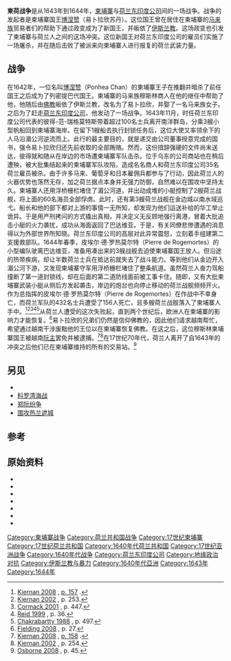 {{Infobox military conflict
|conflict=柬荷战争
|date=1643年-1644年
|place=[[柬埔寨|柬埔寨]]、[[湄公河|湄公河]]
|result=柬埔寨获胜
|combatant1=柬埔寨
|combatant2=[[File:VOC-Amsterdam.svg|14px]][[荷兰东印度公司|荷兰东印度公司]]
|commander1=[[博涅赞|易卜拉欣苏丹]]（博涅赞）
|commander2=[[File:VOC-Amsterdam.svg|14px]]皮埃尔·德·罗热莫尔特{{KIA}}
|strength1=柬埔寨与马来军队
|strength2=432人
|casualties1=1000死
|casualties2=36名雇员和多名商人被残杀，156名士兵死，多艘战舰被柬埔寨人俘获
}}
{{荷兰殖民军事活动}}
'''柬荷战争'''是从1643年到1644年，[[柬埔寨|柬埔寨]]与[[荷兰东印度公司|荷兰东印度公司]]间的一场战争。战争的发起者是柬埔寨国王[[博涅赞|博涅赞]]（易卜拉欣苏丹）。这位国王曾在居住在柬埔寨的[[马来族|马来族]]贸易者们的帮助下通过政变成为了新国王，并皈依了[[伊斯兰教|伊斯兰教]]。这场政变也引发了柬埔寨与荷兰人之间的这场冲突。这位新国王对荷兰东印度公司的雇员们实施了一场屠杀，并在随后击败了被派来向柬埔寨人进行报复的荷兰武装力量。

==战争==
在1642年，一位名叫[[博涅赞|博涅赞]]（Ponhea Chan）的柬埔寨王子在推翻并暗杀了前任国王之后成为了列密提巴代国王。柬埔寨的马来族穆斯林商人在他的继任中帮助了他，他随后由[[佛教|佛教]]皈依了伊斯兰教，改名为了易卜拉欣，并娶了一名马来族女子。之后为了赶走[[荷兰东印度公司|荷兰东印度公司]]，他发动了一场战争。1643年11月，时任荷兰东印度公司代表的彼得-范-瑞格莫特斯带着超过100名士兵离开南洋群岛，分乘3艘小型帆船回到柬埔寨海岸。在留下1艘船去执行封锁任务后，这位大使又率领余下的人马沿湄公河逆流而上。此行的最主要目的，就是递交由公司董事授意完成的国书，强令易卜拉欣归还先前收取的全部贿赂。然而，这份措辞强硬的文件尚未送达，彼得就和随从在岸边的市场遭柬埔寨军队击杀。位于乌东的公司商站也在稍后遭殃，被大批集结起来的柬埔寨军队攻陷，造成名名商人和荷兰东印度公司35名荷兰雇员被杀。由于许多马来、葡萄牙和日本雇佣兵都参与了行动，因此荷兰人的火器优势也荡然无存，加之荷兰据点本身并无强力防御，自然难以在围攻中坚持太久。柬埔寨人还用浮桥栅栏堵住了湄公河道，并出动成堆的小艇控制了2艘荷兰战舰，将上面的60名海员全部俘虏。此时，还有第3艘荷兰战舰在金边城以南水域巡弋。船长和他的部下都对上游的事情一无所知，却发现为他们运送补给的华工举止诡异。于是用严刑拷问的方式撬出真相，并决定义无反顾地强行离港，冒着大批追击小艇的火力袭扰，成功从海面返回了巴达维亚。于是，有关同僚悲惨遭遇的消息得以为外部世界所知晓。荷兰东印度公司的高层对此异常震怒，立刻着手组建第二支援救部队。1644年春季，皮埃尔·德·罗热莫尔特（Pierre de Rogemortes）的小型编队驶离巴达维亚，准备用凑出来的3艘战舰去迫使柬埔寨国王放人。但沿途的热带疾病，却让半数荷兰士兵在抵达前就失去了战斗能力。等到他们从金边开入湄公河下游，又发现柬埔寨守军用浮桥栅栏堵住了整条航道。虽然荷兰人奋力驾船撞断了第一道封锁线，却在后面的第二道防线面前被工事卡住。随即，又有大批柬埔寨武装小艇从侧后方发起袭击，岸边的炮台也向停止移动的荷兰战舰频频开火。作为总指挥的皮埃尔·德·罗热莫尔特（Pierre de Rogemortes）在作战中不幸身亡，而荷兰军队的432名士兵遭受了156人死亡，且多艘荷兰战舰落入了柬埔寨人手中。<ref>[http://books.google.com/books?id=R5p7cRyK748C&pg=PA157&dq=1643+dutch+vietnam&hl=en&sa=X&ei=o_i4Uv6xItLLsQSmsILoDg&ved=0CEIQ6AEwAzgK#v=onepage&q=1643%20dutch%20vietnam&f=false Kiernan 2008] {{Wayback|url=http://books.google.com/books?id=R5p7cRyK748C&pg=PA157&dq=1643+dutch+vietnam&hl=en&sa=X&ei=o_i4Uv6xItLLsQSmsILoDg&ved=0CEIQ6AEwAzgK#v=onepage&q=1643%20dutch%20vietnam&f=false |date=20140708225741 }}, [http://books.google.com/books?id=Bc30ytJmwzMC&pg=PA157#v=onepage&q&f=false p. 157] {{Wayback|url=http://books.google.com/books?id=Bc30ytJmwzMC&pg=PA157#v=onepage&q&f=false |date=20141111205531 }}.</ref><ref>[http://books.google.com/books?id=l8TVTCJSJKcC&pg=PA253&dq=1643+dutch+vietnam&hl=en&sa=X&ei=_PG4UoCxI8jRsATg5oHgBg&ved=0CFAQ6AEwBQ#v=onepage&q=1643%20dutch%20vietnam&f=false Kiernan 2002] {{Wayback|url=http://books.google.com/books?id=l8TVTCJSJKcC&pg=PA253&dq=1643+dutch+vietnam&hl=en&sa=X&ei=_PG4UoCxI8jRsATg5oHgBg&ved=0CFAQ6AEwBQ#v=onepage&q=1643%20dutch%20vietnam&f=false |date=20140709011308 }}, p. 253.</ref><ref>[http://books.google.com/books?id=mINZclfikIsC&pg=PA447&dq=1643+dutch+vietnam&hl=en&sa=X&ei=_PG4UoCxI8jRsATg5oHgBg&ved=0CEQQ6AEwAw Cormack 2001] {{Wayback|url=http://books.google.com/books?id=mINZclfikIsC&pg=PA447&dq=1643+dutch+vietnam&hl=en&sa=X&ei=_PG4UoCxI8jRsATg5oHgBg&ved=0CEQQ6AEwAw |date=20140709014703 }}, p. 447.</ref><ref>[http://books.google.com/books?ei=JPm4Uq3yLcinsQScg4GgCw&id=N3ZuAAAAMAAJ&dq=1643+dutch+vietnam&focus=searchwithinvolume&q=1643+massacred Reid 1999] {{Wayback|url=http://books.google.com/books?ei=JPm4Uq3yLcinsQScg4GgCw&id=N3ZuAAAAMAAJ&dq=1643+dutch+vietnam&focus=searchwithinvolume&q=1643+massacred |date=20140709014825 }}, p. 36.</ref><ref>[http://books.google.com/books?ei=JPm4Uq3yLcinsQScg4GgCw&id=PRxBAAAAMAAJ&dq=1643+dutch+vietnam&focus=searchwithinvolume&q=1643+massacred Chakrabartty 1988] {{Wayback|url=http://books.google.com/books?ei=JPm4Uq3yLcinsQScg4GgCw&id=PRxBAAAAMAAJ&dq=1643+dutch+vietnam&focus=searchwithinvolume&q=1643+massacred |date=20140709012802 }}, p. 497.</ref>从荷兰人遭受的这次失败起，直到两个世纪后，欧洲人在柬埔寨的影响力才能恢复。<ref>[http://books.google.com/books?id=VOtzHnVLZo4C&pg=PA27&dq=1643+dutch+vietnam&hl=en&sa=X&ei=_PG4UoCxI8jRsATg5oHgBg&ved=0CGEQ6AEwCA#v=onepage&q=1643%20dutch%20vietnam&f=false Fielding 2008] {{Wayback|url=http://books.google.com/books?id=VOtzHnVLZo4C&pg=PA27&dq=1643+dutch+vietnam&hl=en&sa=X&ei=_PG4UoCxI8jRsATg5oHgBg&ved=0CGEQ6AEwCA#v=onepage&q=1643%20dutch%20vietnam&f=false |date=20140709004848 }}, p. 27.</ref>易卜拉欣的兄弟们仍然是信仰佛教的，因此他们请求越南帮忙，希望通过越南干涉废黜他的王位以在柬埔寨恢复佛教。在这之后，这位穆斯林柬埔寨国王被越南[[阮主|阮主]]罢免并被逮捕。<ref>[http://books.google.com/books?id=R5p7cRyK748C&pg=PA158#v=onepage&q&f=false Kiernan 2008] {{Wayback|url=http://books.google.com/books?id=R5p7cRyK748C&pg=PA158#v=onepage&q&f=false |date=20190228233011 }}, [http://books.google.com/books?id=Bc30ytJmwzMC&pg=PA158&dq=1667+1,000+cambodian+vietnamese&hl=en&sa=X&ei=o7KHU6CIH5PjsASJ4oKAAw&ved=0CDUQ6AEwAA p. 158] {{Wayback|url=http://books.google.com/books?id=Bc30ytJmwzMC&pg=PA158&dq=1667+1,000+cambodian+vietnamese&hl=en&sa=X&ei=o7KHU6CIH5PjsASJ4oKAAw&ved=0CDUQ6AEwAA |date=20170216021719 }}.</ref><ref>[http://books.google.com/books?id=l8TVTCJSJKcC&pg=PA254#v=onepage&q&f=false Kiernan 2002] {{Wayback|url=http://books.google.com/books?id=l8TVTCJSJKcC&pg=PA254#v=onepage&q&f=false |date=20170216021811 }}, p. 254.</ref>在17世纪70年代，荷兰人离开了自1643年的冲突之后他们已在柬埔寨维持的所有的交易站。<ref>[http://books.google.com/books?id=SRfg1yx_4F0C&pg=PA45&dq=1643+dutch+vietnam&hl=en&sa=X&ei=_PG4UoCxI8jRsATg5oHgBg&ved=0CEoQ6AEwBA#v=onepage&q=1643%20dutch%20vietnam&f=false Osborne 2008] {{Wayback|url=http://books.google.com/books?id=SRfg1yx_4F0C&pg=PA45&dq=1643+dutch+vietnam&hl=en&sa=X&ei=_PG4UoCxI8jRsATg5oHgBg&ved=0CEoQ6AEwBA#v=onepage&q=1643%20dutch%20vietnam&f=false |date=20140709012545 }}, p. 45.</ref>

==另见==
*{{link-en|中荷冲突|Sino–Dutch conflicts}}
*[[崇祯明荷海战|料罗湾海战]]
*[[郑阮纷争|郑阮纷争]]
*[[郑成功攻台之役|围攻热兰遮城]]

==参考==
{{Reflist}}

==原始资料==
*{{cite book|title=''Vietnam, Kampuchea, Laos, Bound in Comradeship: A Panoramic Study of Indochina from Ancient to Modern Times, Volume 2''|first=H. R.|last=Chakrabartty|year=1988|publisher=Patriot Publishers|url=http://books.google.com/books?id=PRxBAAAAMAAJ|isbn=8170500486|accessdate=16 February 2014|ref=harv|archive-date=2016-06-24|archive-url=https://web.archive.org/web/20160624183034/https://books.google.com/books?id=PRxBAAAAMAAJ|dead-url=no}}
*{{cite book|title=''Killing Fields, Living Fields: An Unfinished Portrait of the Cambodian Church - The Church That Would Not Die''|first=Don|last=Cormack|others=Contributor Peter Lewis|edition=reprint|year=2001|publisher=Kregel Publications|url=https://books.google.com/books?id=mINZclfikIsC&printsec=frontcover&source=gbs_ge_summary_r&cad=0#v=onepage&q&f=false|isbn=0825460026|accessdate=16 February 2014|ref=harv|archive-date=2019-09-01|archive-url=https://web.archive.org/web/20190901020950/https://books.google.com/books?id=mINZclfikIsC&printsec=frontcover&source=gbs_ge_summary_r&cad=0#v=onepage&q&f=false|dead-url=no}}
*{{cite book|title=''Before the Killing Fields: Witness to Cambodia and the Vietnam War|first=Leslie|last=Fielding|edition=illustrated|year=2008|publisher=I.B.Tauris|url=http://books.google.com/books?id=VOtzHnVLZo4C&printsec=frontcover&source=gbs_ge_summary_r&cad=0#v=onepage&q&f=false|isbn=1845114930|accessdate=16 February 2014|ref=harv|archive-date=2014-07-08|archive-url=https://web.archive.org/web/20140708084214/http://books.google.com/books?id=VOtzHnVLZo4C&printsec=frontcover&source=gbs_ge_summary_r&cad=0#v=onepage&q&f=false|dead-url=no}}
*{{cite book|title=''Blood and Soil: A World History of Genocide and Extermination from Sparta to Darfur''|first=Ben|last=Kiernan|year=2008|publisher=Melbourne Univ. Publishing|url=http://books.google.com/books?id=R5p7cRyK748C&printsec=frontcover&source=gbs_ge_summary_r&cad=0#v=onepage&q&f=false|isbn=052285477X|accessdate=16 February 2014|ref=harv|archive-date=2014-07-08|archive-url=https://web.archive.org/web/20140708083845/http://books.google.com/books?id=R5p7cRyK748C&printsec=frontcover&source=gbs_ge_summary_r&cad=0#v=onepage&q&f=false|dead-url=no}}
*{{cite book|title=''The Pol Pot Regime: Race, Power, and Genocide in Cambodia Under the Khmer Rouge, 1975-79''|first=Ben|last=Kiernan|edition=illustrated|year=2002|publisher=Yale University Press|url=http://books.google.com/books?id=l8TVTCJSJKcC&printsec=frontcover&source=gbs_ge_summary_r&cad=0#v=onepage&q&f=false|isbn=0300096496|accessdate=16 February 2014|ref=harv|archive-date=2014-07-08|archive-url=https://web.archive.org/web/20140708085427/http://books.google.com/books?id=l8TVTCJSJKcC&printsec=frontcover&source=gbs_ge_summary_r&cad=0#v=onepage&q&f=false|dead-url=no}}
*{{cite book|title=''Phnom Penh: A Cultural History''|first=Milton|last=Osborne|year=2008|publisher=Oxford University Press|url=http://books.google.com/books?id=SRfg1yx_4F0C&printsec=frontcover&source=gbs_ge_summary_r&cad=0#v=onepage&q&f=false|isbn=0199711739|accessdate=16 February 2014|ref=harv|archive-date=2014-07-08|archive-url=https://web.archive.org/web/20140708084516/http://books.google.com/books?id=SRfg1yx_4F0C&printsec=frontcover&source=gbs_ge_summary_r&cad=0#v=onepage&q&f=false|dead-url=no}}
*{{cite book|title=''Charting the shape of early modern Southeast Asia''|first=Anthony|last=Reid|year=1999|publisher=Silkworm Books|url=http://books.google.com/books?id=N3ZuAAAAMAAJ|isbn=9747551063|accessdate=16 February 2014|ref=harv|archive-date=2016-06-10|archive-url=https://web.archive.org/web/20160610110713/https://books.google.com/books?id=N3ZuAAAAMAAJ|dead-url=no}}

[[Category:柬埔寨战争|Category:柬埔寨战争]]
[[Category:荷兰共和国战争|Category:荷兰共和国战争]]
[[Category:17世纪柬埔寨|Category:17世纪柬埔寨]]
[[Category:17世纪荷兰共和国|Category:17世纪荷兰共和国]]
[[Category:1640年代荷兰共和国|Category:1640年代荷兰共和国]]
[[Category:17世纪亚洲战争|Category:17世纪亚洲战争]]
[[Category:1640年代战争|Category:1640年代战争]]
[[Category:荷兰东印度公司|Category:荷兰东印度公司]]
[[Category:地缘政治对抗|Category:地缘政治对抗]]
[[Category:伊斯兰教与暴力|Category:伊斯兰教与暴力]]
[[Category:1640年代亞洲|Category:1640年代亞洲]]
[[Category:1643年|Category:1643年]]
[[Category:1644年|Category:1644年]]